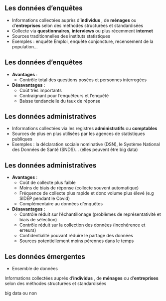 ## Les données d'enquêtes {auto-animate=true}

- Informations collectées auprès d'[**individus**]{.orange} , de [**ménages**]{.orange}  ou d'[**entreprises**]{.orange} selon des méthodes structurées et standardisées
- Collecte via [**questionnaires**]{.orange}, [**interviews**]{.orange} ou plus récemment [**internet**]{.orange} 
- Sources traditionnelles des instituts statistiques
- Exemples : enquête Emploi, enquête conjoncture, recensement de la population...

## Les données d'enquêtes {auto-animate=true}

- [**Avantages**]{.orange}  : 
    - Contrôle total des questions posées et personnes interrogées
- [**Désavantages**]{.orange}  :
    - Coût très importants
    - Contraignant pour l'enquêteurs et l'enquêté
    - Baisse tendancielle du taux de réponse

## Les données administratives 

- Informations collectées via les registres [**administratifs**]{.orange} ou [**comptables**]{.orange} 
- Sources de plus en plus utilisées par les agences de statistiques publiques
- Exemples : la déclaration sociale nominative (DSN), le Système National des Données de Santé (SNDS)...
(elles peuvent être big data)

## Les données administratives  {auto-animate=true}

- [**Avantages**]{.orange} : 
    - Coût de collecte plus faible
    - Moins de biais de réponse (collecte souvent automatique)
    - Fréquence de collecte plus rapide et donc volume plus élevé (e.g SIDEP pendant le Covid)
    - Complémentaire au données d'enquêtes
- [**Désavantages**]{.orange} :
    - Contrôle réduit sur l'échantillonage (problèmes de représentativité et biais de sélection)
    - Contrôle réduit sur la collection des données (incohérence et erreurs)
    - Confidentialité pouvant réduire le partage des données
    - Sources potentiellement moins pérennes dans le temps

## Les données émergentes

- Ensemble de données 

Informations collectées auprès d'[**individus**]{.orange} , de [**ménages**]{.orange}  ou d'[**entreprises**]{.orange} selon des méthodes structurées et standardisées

big data ou non


